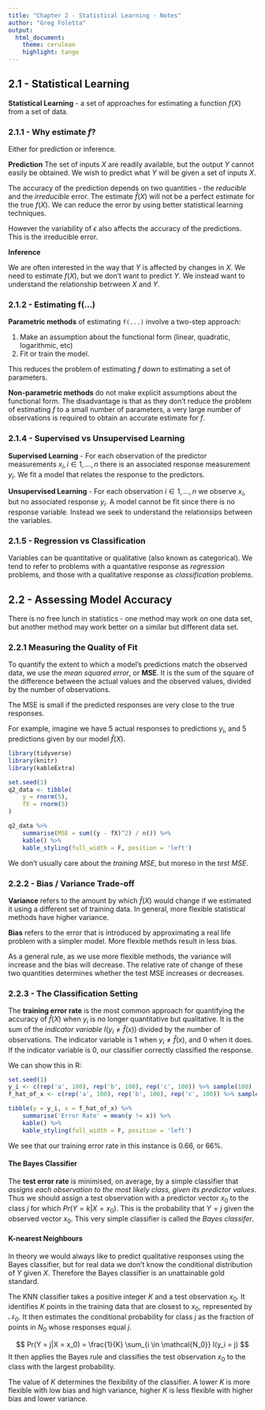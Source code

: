 ```yaml
---
title: "Chapter 2 - Statistical Learning - Notes"
author: "Greg Foletta"
output:
  html_document:
    theme: cerulean
    highlight: tango
---
```


## 2.1 - Statistical Learning 

**Statistical Learning** - a set of approaches for estimating a function $f(X)$ from a set of data.

### 2.1.1 - Why estimate $f$? 

Either for prediction or inference.

**Prediction**
The set of inputs $X$ are readily available, but the output $Y$ cannot easily be obtained. We wish to predict what $Y$ will be given a set of inputs $X$.

The accuracy of the prediction depends on two quantities - the *reducible* and the *irreducible* error. The estimate $\hat{f}(X)$ will not be a perfect estimate for the true $f(X)$. We can reduce the error by using better statistical learning techniques.

However the variability of $\epsilon$ also affects the accuracy of the predictions. This is the irreducible error.

**Inference**

We are often interested in the way that $Y$ is affected by changes in $X$. We need to estimate $f(X)$, but we don't want to predict $Y$. We instead want to understand the relationship betrween $X$ and $Y$.

### 2.1.2 - Estimating f(...) 

**Parametric methods** of estimating `f(...)` involve a two-step approach:

1. Make an assumption about the functional form (linear, quadratic, logarithmic, etc)
1. Fit or train the model.

This reduces the problem of estimating $f$ down to estimating a set of parameters.

**Non-parametric methods** do not make explicit assumptions about the functional form. The disadvantage is that as they don't reduce the problem of estimating $f$ to a small number of parameters, a very large number of observations is required to obtain an accurate estimate for $f$.

### 2.1.4 - Supervised vs Unsupervised Learning

**Supervised Learning** - For each observation of the predictor measurements $x_i, i \in 1,\ldots,n$ there is an associated response measurement $y_i$. We fit a model that relates the response to the predictors.

**Unsupervised Learning** - For each observation $i \in 1,\ldots,n$ we observe $x_i$, but no associated response $y_i$. A model cannot be fit since there is no response variable. Instead we seek to understand the relationsips between the variables.

### 2.1.5 - Regression vs Classification

Variables can be quantitative or qualitative (also known as categorical). We tend to refer to problems with a quantative response as *regression* problems, and those with a qualitative response as *classification* problems.

## 2.2 - Assessing Model Accuracy

There is no free lunch in statistics - one method may work on one data set, but another method may work better on a similar but different data set.

### 2.2.1 Measuring the Quality of Fit

To quantify the extent to which a model's predictions match the observed data, we use the *mean squared error*, or **MSE**. It is the sum of the square of the difference between the actual values and the observed values, divided by the number of observations.

The MSE is small if the predicted responses are very close to the true responses.

For example, imagine we have 5 actual responses to predictions $y_i$, and 5 predictions given by our model $\hat{f}(X)$.
```r
library(tidyverse)
library(knitr)
library(kableExtra)
```
```r
set.seed(1)
q2_data <- tibble(
    y = rnorm(5),
    fX = rnorm(5)
)

q2_data %>%
    summarise(MSE = sum((y - fX)^2) / n()) %>%
    kable() %>%
    kable_styling(full_width = F, position = 'left')
```

We don't usually care about the *training MSE*, but moreso in the *test MSE*.

### 2.2.2 - Bias / Variance Trade-off

**Variance** refers to the amount by which $\hat{f}(X)$ would change if we estimated it using a different set of training data. In general, more flexible statistical methods have higher variance.

**Bias** refers to the error that is introduced by approximating a real life problem with a simpler model. More flexible methds result in less bias.

As a general rule, as we use more flexible methods, the variance will increase and the bias will decrease. The relative rate of change of these two quantities determines whether the test MSE increases or decreases.

### 2.2.3 - The Classification Setting

The **training error rate** is the most common approach for quantifying the accuracy of $\hat{f}(X)$ when $y_i$ is no longer quantitative but qualitative. It is the sum of the *indicator variable* $I(y_i \ne \hat{f}(x))$ divided by the number of observations. The indicator variable is 1 when $y_i \ne \hat{f}(x)$, and $0$ when it does. If the indicator variable is 0, our classifier correctly classified the response. 

We can show this in R:
```r
set.seed(1)
y_i <- c(rep('a', 100), rep('b', 100), rep('c', 100)) %>% sample(100)
f_hat_of_x <- c(rep('a', 100), rep('b', 100), rep('c', 100)) %>% sample(100)

tibble(y = y_i, x = f_hat_of_x) %>%
    summarise('Error Rate' = mean(y != x)) %>%
    kable() %>%
    kable_styling(full_width = F, position = 'left')
```

We see that our training error rate in this instance is 0.66, or 66%. 

#### The Bayes Classifier

The **test error rate** is minimised, on average, by a simple classifier that *assigns each observation to the most likely class, given its predictor values*. Thus we should assign a test observation with a predictor vector $x_0$ to the class $j$ for which $Pr(Y = k|X = x_0)$. This is the probability that $Y = j$ given the observed vector $x_0$. This very simple classifier is called the *Bayes classifer*.

#### K-nearest Neighbours 

In theory we would always like to predict qualitative responses using the Bayes classifier, but for real data we don't know the conditional distribution of $Y$ given $X$. Therefore the Bayes classifier is an unattainable gold standard.

The KNN classifier takes a positive integer $K$ and a test observation $x_0$. It identifies $K$ points in the training data that are closest to $x_0$, represented by $\mathcal{N}_0$. It then estimates the conditional probability for class $j$ as the fraction of points in $N_0$ whose responses equal $j$.

$$
Pr(Y = j|X = x_0) = \frac{1}{K} \sum_{i \in \mathcal{N_0}} I(y_i = j)
$$
It then applies the Bayes rule and classifies the test observation $x_0$ to the class with the largest probability.

The value of $K$ determines the flexibility of the classifier. A lower $K$ is more flexible with low bias and high variance, higher $K$ is less flexible with higher bias and lower variance.

